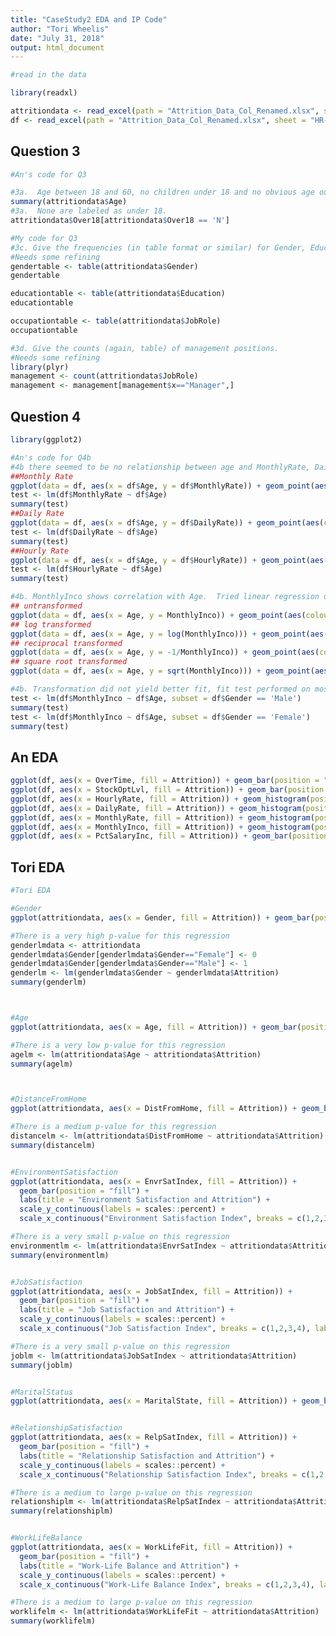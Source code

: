 ```yaml
---
title: "CaseStudy2 EDA and IP Code"
author: "Tori Wheelis"
date: "July 31, 2018"
output: html_document
---
```


```r

#read in the data

library(readxl)

attritiondata <- read_excel(path = "Attrition_Data_Col_Renamed.xlsx", sheet = "HR-employee-attrition Data")
df <- read_excel(path = "Attrition_Data_Col_Renamed.xlsx", sheet = "HR-employee-attrition Data")

```

## Question 3

```r

#An's code for Q3

#3a.  Age between 18 and 60, no children under 18 and no obvious age outliers.
summary(attritiondata$Age)
#3a.  None are labeled as under 18.
attritiondata$Over18[attritiondata$Over18 == 'N']

#My code for Q3
#3c. Give the frequencies (in table format or similar) for Gender, Education, and Occupation.  They can be separate tables, if that’s your choice.
#Needs some refining
gendertable <- table(attritiondata$Gender)
gendertable

educationtable <- table(attritiondata$Education)
educationtable

occupationtable <- table(attritiondata$JobRole)
occupationtable

#3d. Give the counts (again, table) of management positions.
#Needs some refining
library(plyr)
management <- count(attritiondata$JobRole)
management <- management[management$x=="Manager",]
```

## Question 4

```r
library(ggplot2)

#An's code for Q4b
#4b there seemed to be no relationship between age and MonthlyRate, DailyRate, or HourlyRate
##Monthly Rate
ggplot(data = df, aes(x = df$Age, y = df$MonthlyRate)) + geom_point(aes(colour = factor(Gender))) + geom_smooth(method = "lm", aes(group = Gender, colour = Gender)) + labs(title = "Montly Rate vs Age", x = "Age", y = "Monthly Rate", color = "Gender")
test <- lm(df$MonthlyRate ~ df$Age)
summary(test)
##Daily Rate
ggplot(data = df, aes(x = df$Age, y = df$DailyRate)) + geom_point(aes(colour = factor(Gender))) + geom_smooth(method = "lm", aes(group = Gender, colour = Gender)) + labs(title = "Daily Rate vs Age", x = "Age", y = "Daily Rate", color = "Gender")
test <- lm(df$DailyRate ~ df$Age)
summary(test)
##Hourly Rate
ggplot(data = df, aes(x = df$Age, y = df$HourlyRate)) + geom_point(aes(colour = factor(Gender))) + geom_smooth(method = "lm", aes(group = Gender, colour = Gender)) + labs(title = "Hourly Rate vs Age", x = "Age", y = "Hourly Rate", color = "Gender")
test <- lm(df$HourlyRate ~ df$Age)
summary(test)

#4b. MonthlyInco shows correlation with Age.  Tried linear regression on untransformed data and log, reciprocal, square root transformations
## untransformed
ggplot(data = df, aes(x = Age, y = MonthlyInco)) + geom_point(aes(colour = Gender)) + geom_smooth(method = 'lm', aes(group = Gender, colour = Gender)) + labs(title = "Montly Income vs Age", x = "Age", y = "Monthly Income", color = "Gender")
## log transformed
ggplot(data = df, aes(x = Age, y = log(MonthlyInco))) + geom_point(aes(colour = Gender)) + geom_smooth(method = 'lm', aes(group = Gender, colour = Gender)) + labs(title = "Montly Income vs Age", x = "Age", y = "log(Monthly Income)", color = "Gender", subtitle = "log transformed")
## reciprocal transformed
ggplot(data = df, aes(x = Age, y = -1/MonthlyInco)) + geom_point(aes(colour = Gender)) + geom_smooth(method = 'lm', aes(group = Gender, colour = Gender)) + labs(title = "Montly Income vs Age", x = "Age", y = "-1/(Monthly Income)", color = "Gender", subtitle = "negative reciprocal transformed")
## square root transformed
ggplot(data = df, aes(x = Age, y = sqrt(MonthlyInco))) + geom_point(aes(colour = Gender)) + geom_smooth(method = 'lm', aes(group = Gender, colour = Gender)) + labs(title = "Montly Income vs Age", x = "Age", y = "sqrt(Monthly Income)", color = "Gender", subtitle = "square root transformed")

#4b. Transformation did not yield better fit, fit test performed on most uncomplicated model, untransformed data
test <- lm(df$MonthlyInco ~ df$Age, subset = df$Gender == 'Male')
summary(test)
test <- lm(df$MonthlyInco ~ df$Age, subset = df$Gender == 'Female')
summary(test)
```

## An EDA
```r
ggplot(df, aes(x = OverTime, fill = Attrition)) + geom_bar(position = "fill") + labs(title = "Over Time", x = "Over Time", y = "", color = "")+ scale_y_continuous(labels = scales::percent)
ggplot(df, aes(x = StockOptLvl, fill = Attrition)) + geom_bar(position = "fill") + labs(title = "Stock Option Level", x = "Stock Option Levels", y = "", color = "")+ scale_y_continuous(labels = scales::percent)
ggplot(df, aes(x = HourlyRate, fill = Attrition)) + geom_histogram(position = "fill", bins = 30) + labs(title = "Hourly Rate", x = "Hourly Rate", y = "", color = "")+ scale_y_continuous(labels = scales::percent)
ggplot(df, aes(x = DailyRate, fill = Attrition)) + geom_histogram(position = "fill", bins = 30) + labs(title = "Daily Rate", x = "Daily Rate", y = "", color = "")+ scale_y_continuous(labels = scales::percent)
ggplot(df, aes(x = MonthlyRate, fill = Attrition)) + geom_histogram(position = "fill", bins = 30) + labs(title = "Monthly Rate", x = "Monthly Rate", y = "", color = "")+ scale_y_continuous(labels = scales::percent)
ggplot(df, aes(x = MonthlyInco, fill = Attrition)) + geom_histogram(position = "fill", bins = 30) + labs(title = "Monthly Income", x = "Monthly Income", y = "", color = "")+ scale_y_continuous(labels = scales::percent)
ggplot(df, aes(x = PctSalaryInc, fill = Attrition)) + geom_bar(position = "fill") + labs(title = "Percent Salary Increase", x = "Salary Increase (%)", y = "", color = "")+ scale_y_continuous(labels = scales::percent)
```

## Tori EDA

```r
#Tori EDA

#Gender
ggplot(attritiondata, aes(x = Gender, fill = Attrition)) + geom_bar(position = "fill") + labs(title = "Gender and Attrition", x = "Gender", y = "", color = "")+ scale_y_continuous(labels = scales::percent)

#There is a very high p-value for this regression
genderlmdata <- attritiondata
genderlmdata$Gender[genderlmdata$Gender=="Female"] <- 0
genderlmdata$Gender[genderlmdata$Gender=="Male"] <- 1
genderlm <- lm(genderlmdata$Gender ~ genderlmdata$Attrition)
summary(genderlm)



#Age
ggplot(attritiondata, aes(x = Age, fill = Attrition)) + geom_bar(position = "fill") + labs(title = "Age and Attrition", x = "Age", y = "", color = "")+ scale_y_continuous(labels = scales::percent)

#There is a very low p-value for this regression
agelm <- lm(attritiondata$Age ~ attritiondata$Attrition)
summary(agelm)



#DistanceFromHome
ggplot(attritiondata, aes(x = DistFromHome, fill = Attrition)) + geom_bar(position = "fill") + labs(title = "Distance from Home and Attrition", x = "Distance from Home", y = "", color = "")+ scale_y_continuous(labels = scales::percent)

#There is a medium p-value for this regression
distancelm <- lm(attritiondata$DistFromHome ~ attritiondata$Attrition)
summary(distancelm)


#EnvironmentSatisfaction
ggplot(attritiondata, aes(x = EnvrSatIndex, fill = Attrition)) + 
  geom_bar(position = "fill") + 
  labs(title = "Environment Satisfaction and Attrition") + 
  scale_y_continuous(labels = scales::percent) + 
  scale_x_continuous("Environment Satisfaction Index", breaks = c(1,2,3,4), labels=c("1 Low", "2 Medium","3 High", "4 Very High"))

#There is a very small p-value on this regression
environmentlm <- lm(attritiondata$EnvrSatIndex ~ attritiondata$Attrition)
summary(environmentlm)


#JobSatisfaction
ggplot(attritiondata, aes(x = JobSatIndex, fill = Attrition)) + 
  geom_bar(position = "fill") + 
  labs(title = "Job Satisfaction and Attrition") + 
  scale_y_continuous(labels = scales::percent) + 
  scale_x_continuous("Job Satisfaction Index", breaks = c(1,2,3,4), labels=c("1 Low", "2 Medium","3 High", "4 Very High"))

#There is a very small p-value on this regression
joblm <- lm(attritiondata$JobSatIndex ~ attritiondata$Attrition)
summary(joblm)


#MaritalStatus
ggplot(attritiondata, aes(x = MaritalState, fill = Attrition)) + geom_bar(position = "fill") + labs(title = "Marital Status and Attrition", x = "Marital Status", y = "", color = "")+ scale_y_continuous(labels = scales::percent)


#RelationshipSatisfaction
ggplot(attritiondata, aes(x = RelpSatIndex, fill = Attrition)) + 
  geom_bar(position = "fill") + 
  labs(title = "Relationship Satisfaction and Attrition") + 
  scale_y_continuous(labels = scales::percent) + 
  scale_x_continuous("Relationship Satisfaction Index", breaks = c(1,2,3,4), labels=c("1 Low", "2 Medium","3 High", "4 Very High"))

#There is a medium to large p-value on this regression
relationshiplm <- lm(attritiondata$RelpSatIndex ~ attritiondata$Attrition)
summary(relationshiplm)


#WorkLifeBalance
ggplot(attritiondata, aes(x = WorkLifeFit, fill = Attrition)) + 
  geom_bar(position = "fill") + 
  labs(title = "Work-Life Balance and Attrition") + 
  scale_y_continuous(labels = scales::percent) + 
  scale_x_continuous("Work-Life Balance Index", breaks = c(1,2,3,4), labels=c("1 Bad", "2 Good","3 Better", "4 Best"))

#There is a medium to large p-value on this regression
worklifelm <- lm(attritiondata$WorkLifeFit ~ attritiondata$Attrition)
summary(worklifelm)

```
